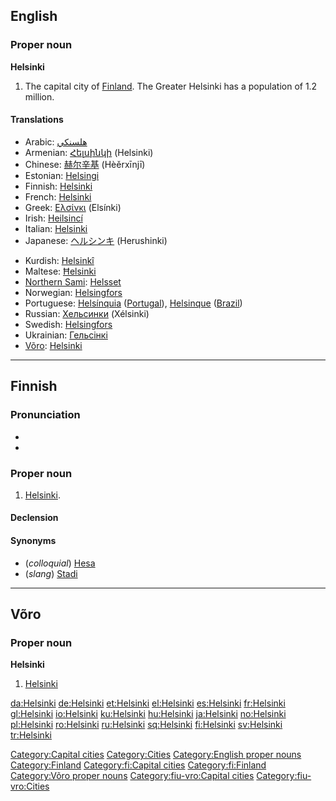 {{wikipedia}}
==English==

===Proper noun===
'''Helsinki'''

# The capital city of [[Finland]]. The Greater Helsinki has a population of 1.2 million.

====Translations====
{{trans-top|the capital city of Finland}}
* Arabic: [[هلسنكي]]
* Armenian: [[Հելսինկի]] (Helsinki)
* Chinese: [[赫尔辛基]] (Hèěrxīnjī)
* Estonian: [[Helsingi]]
* Finnish: [[#Finnish|Helsinki]]
* French: [[#French|Helsinki]]
* Greek: [[Ελσίνκι]] (Elsínki) {{n}}
* Irish: [[Heilsincí]]
* Italian: [[#Italian|Helsinki]] {{f}}
* Japanese: [[ヘルシンキ]] (Herushinki)
{{trans-mid}}
* Kurdish: [[Helsinkî]] {{f}}
* Maltese: [[Ħelsinki]]
* [[Northern Sami]]: [[Helsset]]
* Norwegian: [[Helsingfors]]
* Portuguese: [[Helsínquia]] ([[Portugal]]), [[Helsinque]] ([[Brazil]])
* Russian: [[Хельсинки]] (Xélsinki) {{m}} {{indeclinable}}
* Swedish: [[Helsingfors]]
* Ukrainian: [[Гельсiнкi]]
* [[Võro]]: [[#Võro|Helsinki]]
{{trans-bottom}}

[[Category:Capital cities]]
[[Category:Cities]]
[[Category:English proper nouns]]
[[Category:Finland]]

----

==Finnish==
{{wikipedia|lang=fi}}

===Pronunciation===
* {{IPA|lang=fi|[ˈhelsiŋki]}}
* {{hyphenation|hel|sin|ki}}

===Proper noun===
{{infl|fi|proper noun}}

# [[#English|Helsinki]].

====Declension====
{{fi-decl-tuoli|Helsi|nk|ng|ä|np=1}}

====Synonyms====
* (''colloquial'') [[Hesa]]
* (''slang'') [[Stadi]]

[[Category:fi:Capital cities]]
[[Category:fi:Finland]]

----

==Võro==

===Proper noun===
'''Helsinki'''

# [[#English|Helsinki]]

[[Category:Võro proper nouns]]
[[Category:fiu-vro:Capital cities]]
[[Category:fiu-vro:Cities]]

[[da:Helsinki]]
[[de:Helsinki]]
[[et:Helsinki]]
[[el:Helsinki]]
[[es:Helsinki]]
[[fr:Helsinki]]
[[gl:Helsinki]]
[[io:Helsinki]]
[[ku:Helsinki]]
[[hu:Helsinki]]
[[ja:Helsinki]]
[[no:Helsinki]]
[[pl:Helsinki]]
[[ro:Helsinki]]
[[ru:Helsinki]]
[[sq:Helsinki]]
[[fi:Helsinki]]
[[sv:Helsinki]]
[[tr:Helsinki]]